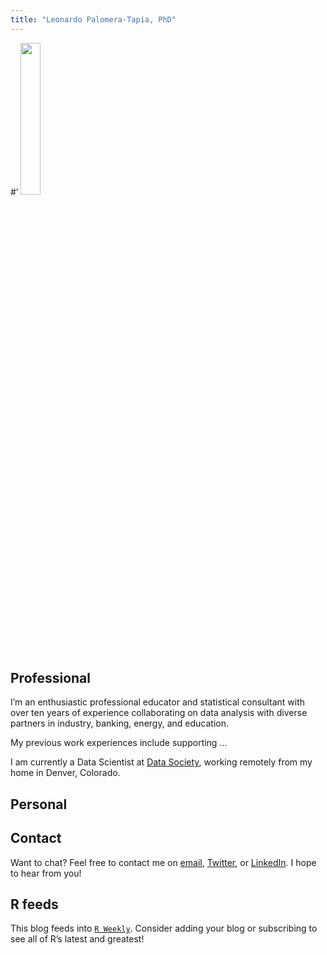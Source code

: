 ```yaml
---
title: "Leonardo Palomera-Tapia, PhD"
---
```


#' ![](images/close_up.jpg){width=25%} 

## Professional

I’m an enthusiastic professional educator and statistical consultant with over ten years of experience collaborating on data analysis with diverse partners in industry, banking, energy, and education.  

My previous work experiences include supporting ... 

I am currently a Data Scientist at [Data Society](https://datasociety.com/){target="_blank"}, working remotely from my home in Denver, Colorado.

## Personal


## Contact

Want to chat? Feel free to contact me on [email](mailto:palomera_tapia@icloud.com){target="_blank"}, [Twitter](https://twitter.com/Joise538){target="_blank"}, or [LinkedIn](https://www.linkedin.com/in/leonardo-palomera-05693a90/){target="_blank"}. I hope to hear from you!


## R feeds

This blog feeds into [`R Weekly`](https://rweekly.org/){target="_blank"}. Consider adding your blog or subscribing to see all of R's latest and greatest!